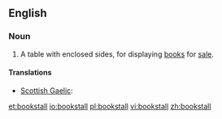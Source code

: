 ==English==

===Noun===
{{en-noun}}

# A table with enclosed sides, for displaying [[book]]s for [[sale]].

====Translations====
{{trans-top|shop}}
* [[Scottish Gaelic]]: {{t-|gd|stàile-leabhraichean|f}}
{{trans-mid}}
{{trans-bottom}}

[[et:bookstall]]
[[io:bookstall]]
[[pl:bookstall]]
[[vi:bookstall]]
[[zh:bookstall]]